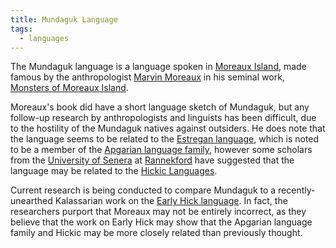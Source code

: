 ```yaml
---
title: Mundaguk Language
tags:
  - languages
---
```


The Mundaguk language is a language spoken in
[Moreaux Island](/locations/moreaux-island/), made famous by the
anthropologist [Marvin Moreaux](/characters/marvin-moreaux/) in his seminal
work, [Monsters of Moreaux Island](/misc/monsters-of-moreaux-island/).

Moreaux's book did have a short language sketch of Mundaguk, but any follow-up
research by anthropologists and linguists has been difficult, due to the
hostility of the Mundaguk natives against outsiders. He does note that the
language seems to be related to the [Estregan language](/languages/estregan), which
is noted to be a member of the [Apgarian language family](/languages/apgarian),
however some scholars from the
[University of Senera](/organizations/university-of-senera/) at
[Rannekford](/locations/rannekford/) have suggested that the language may
be related to the [Hickic Languages](/languages/hickic/).

Current research is being conducted to compare Mundaguk to a recently-unearthed
Kalassarian work on the [Early Hick language](/languages/hickic/seneran/early-hick). In
fact, the researchers purport that Moreaux may not be entirely incorrect, as
they believe that the work on Early Hick may show that the Apgarian language
family and Hickic may be more closely related than previously thought.

